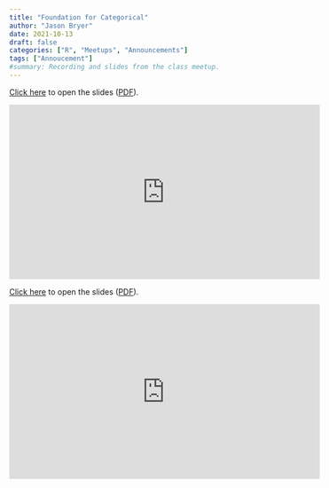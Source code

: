 ```yaml
---
title: "Foundation for Categorical"
author: "Jason Bryer"
date: 2021-10-13
draft: false
categories: ["R", "Meetups", "Announcements"]
tags: ["Annoucement"]
#summary: Recording and slides from the class meetup.
---
```



[Click here](/slides/06-Inference_for_Categorical_Data.html) to open the slides ([PDF](https://github.com/jbryer/DATA606Fall2021/blob/master/Slides/06-Inference_for_Categorical_Data.pdf)). 

<iframe width="560" height="315" src="https://www.youtube.com/embed/15rL43CjWHQ" title="YouTube video player" frameborder="0" allow="accelerometer; autoplay; clipboard-write; encrypted-media; gyroscope; picture-in-picture" allowfullscreen></iframe>

<!--more-->

[Click here](/slides/06-Inference_for_Categorical_Data.html) to open the slides ([PDF](https://github.com/jbryer/DATA606Fall2021/blob/master/Slides/06-Inference_for_Categorical_Data.pdf)). 

<iframe width="560" height="315" src="https://www.youtube.com/embed/15rL43CjWHQ" title="YouTube video player" frameborder="0" allow="accelerometer; autoplay; clipboard-write; encrypted-media; gyroscope; picture-in-picture" allowfullscreen></iframe>


